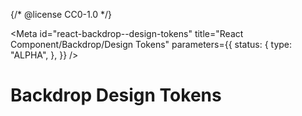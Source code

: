 {/* @license CC0-1.0 */}


<Meta
  id="react-backdrop--design-tokens"
  title="React Component/Backdrop/Design Tokens"
  parameters={{
    status: {
      type: "ALPHA",
    },
  }}
/>

# Backdrop Design Tokens

<ComponentTokensSection tokens={tokens} definition={tokensDefinition} component="utrecht-backdrop" />
